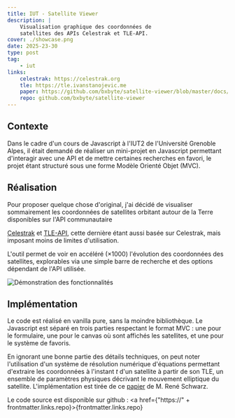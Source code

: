 ```yaml
---
title: IUT - Satellite Viewer
description: |
    Visualisation graphique des coordonnées de 
    satellites des APIs Celestrak et TLE-API.
cover: ./showcase.png
date: 2025-23-30
type: post
tag:
    - iut
links:
    celestrak: https://celestrak.org
    tle: https://tle.ivanstanojevic.me
    paper: https://github.com/bxbyte/satellite-viewer/blob/master/docs/Keplerian_Orbit_Elements_to_Cartesian_State_Vectors.pdf
    repo: github.com/bxbyte/satellite-viewer
---
```


## Contexte

Dans le cadre d'un cours de Javascript à l'IUT2 de l'Université Grenoble Alpes,
il était demandé de réaliser un mini-projet en Javascript permettant d'interagir
avec une API et de mettre certaines recherches en favori, le projet étant structuré sous une forme Modèle Orienté Objet (MVC).

## Réalisation

Pour proposer quelque chose d'original, j'ai décidé de visualiser sommairement
les coordonnées de satellites orbitant autour de la Terre disponibles sur l'API communautaire

<a href={frontmatter.links.celestrak}>Celestrak</a> et
<a href={frontmatter.links.tle}>TLE-API</a>, cette dernière étant aussi basée
sur Celestrak, mais imposant moins de limites d'utilisation.

L'outil permet de voir en accéléré ($\times 1000$) l'évolution des coordonnées des satellites,
explorables via une simple barre de recherche et des options dépendant de l'API utilisée.

![Démonstration des fonctionnalités](./showcase.gif)

## Implémentation

Le code est réalisé en vanilla pure, sans la moindre bibliothèque.
Le Javascript est séparé en trois parties respectant le format MVC :
une pour le formulaire, une pour le canvas où sont affichés les satellites,
et une pour le système de favoris.

En ignorant une bonne partie des détails techniques, on peut noter l'utilisation
d'un système de résolution numérique d'équations permettant d'extraire les coordonnées
à l'instant $t$ d'un satellite à partir de son TLE, un ensemble de paramètres physiques
décrivant le mouvement elliptique du satellite. L'implémentation est tirée de ce <a href={frontmatter.links.paper}>papier</a>
de M. René Schwarz.

Le code source est disponible sur github : <a href={"https://" + frontmatter.links.repo}>{frontmatter.links.repo}</a>
